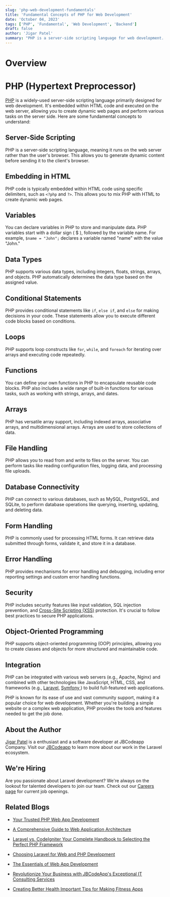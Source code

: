```yaml
---
slug: 'php-web-development-fundamentals'
title: 'Fundamental Concepts of PHP for Web Development'
date: 'October 04, 2023'
tags: ['PHP', 'Fundamental', 'Web Development', 'Backend']
draft: false
author: 'Jigar Patel'
summary: "PHP is a server-side scripting language for web development. It's embedded in HTML, supports variables, data types, conditional statements, loops, functions, arrays, file handling, database connectivity, and security features. PHP is user-friendly and widely used for building dynamic web applications."
---
```


# Overview

<TOCInline toc={props.toc} exclude="Overview" toHeading={2} />

# PHP (Hypertext Preprocessor)

[PHP](https://www.php.net/) is a widely-used server-side scripting language primarily designed for web development. It's embedded within HTML code and executed on the web server, allowing you to create dynamic web pages and perform various tasks on the server side. Here are some fundamental concepts to understand:

## Server-Side Scripting

PHP is a server-side scripting language, meaning it runs on the web server rather than the user's browser. This allows you to generate dynamic content before sending it to the client's browser.

## Embedding in HTML

PHP code is typically embedded within HTML code using specific delimiters, such as `<?php` and `?>`. This allows you to mix PHP with HTML to create dynamic web pages.

## Variables

You can declare variables in PHP to store and manipulate data. PHP variables start with a dollar sign ( $ ), followed by the variable name. For example, `$name = "John";` declares a variable named "name" with the value "John."

## Data Types

PHP supports various data types, including integers, floats, strings, arrays, and objects. PHP automatically determines the data type based on the assigned value.

## Conditional Statements

PHP provides conditional statements like `if`, `else if`, and `else` for making decisions in your code. These statements allow you to execute different code blocks based on conditions.

## Loops

PHP supports loop constructs like `for`, `while`, and `foreach` for iterating over arrays and executing code repeatedly.

## Functions

You can define your own functions in PHP to encapsulate reusable code blocks. PHP also includes a wide range of built-in functions for various tasks, such as working with strings, arrays, and dates.

## Arrays

PHP has versatile array support, including indexed arrays, associative arrays, and multidimensional arrays. Arrays are used to store collections of data.

## File Handling

PHP allows you to read from and write to files on the server. You can perform tasks like reading configuration files, logging data, and processing file uploads.

## Database Connectivity

PHP can connect to various databases, such as MySQL, PostgreSQL, and SQLite, to perform database operations like querying, inserting, updating, and deleting data.

## Form Handling

PHP is commonly used for processing HTML forms. It can retrieve data submitted through forms, validate it, and store it in a database.

## Error Handling

PHP provides mechanisms for error handling and debugging, including error reporting settings and custom error handling functions.

## Security

PHP includes security features like input validation, SQL injection prevention, and [Cross-Site Scripting (XSS)](https://owasp.org/www-community/attacks/xss/) protection. It's crucial to follow best practices to secure PHP applications.

## Object-Oriented Programming

PHP supports object-oriented programming (OOP) principles, allowing you to create classes and objects for more structured and maintainable code.

## Integration

PHP can be integrated with various web servers (e.g., Apache, Nginx) and combined with other technologies like JavaScript, HTML, CSS, and frameworks (e.g., [Laravel](https://laravel.com/), [Symfony ](https://symfony.com/)) to build full-featured web applications.

PHP is known for its ease of use and vast community support, making it a popular choice for web development. Whether you're building a simple website or a complex web application, PHP provides the tools and features needed to get the job done.

## About the Author

[Jigar Patel](https://expertlaravel.com) is a
enthusiast and a software developer at JBCodeapp Company. Visit our [JBCodeapp](https://jbcodeapp.com) to learn more about our work in the Laravel ecosystem.

## We're Hiring

Are you passionate about Laravel development? We're always on the lookout for talented developers to join our team. Check out our [Careers page](https://jbcodeapp.com/career) for current job openings.

## Related Blogs


- [Your Trusted PHP Web App Development]( trusted-php-web-app-development-partner )

- [A Comprehensive Guide to Web Application Architecture]( comprehensive-guide-web-application-architecture )

- [Laravel vs. CodeIgniter Your Complete Handbook to Selecting the Perfect PHP Framework]( laravel-vs-codeigniter-complete-php-framework-guide )

- [Choosing Laravel for Web and PHP Development]( laravel-web-php-development )

- [The Essentials of Web App Development]( essentials-of-web-app-development )

- [Revolutionize Your Business with JBCodeApp's Exceptional IT Consulting Services]( expert-it-consulting-services-jbcodeapp )

- [Creating Better Health Important Tips for Making Fitness Apps]( fitness-app-development-tips )